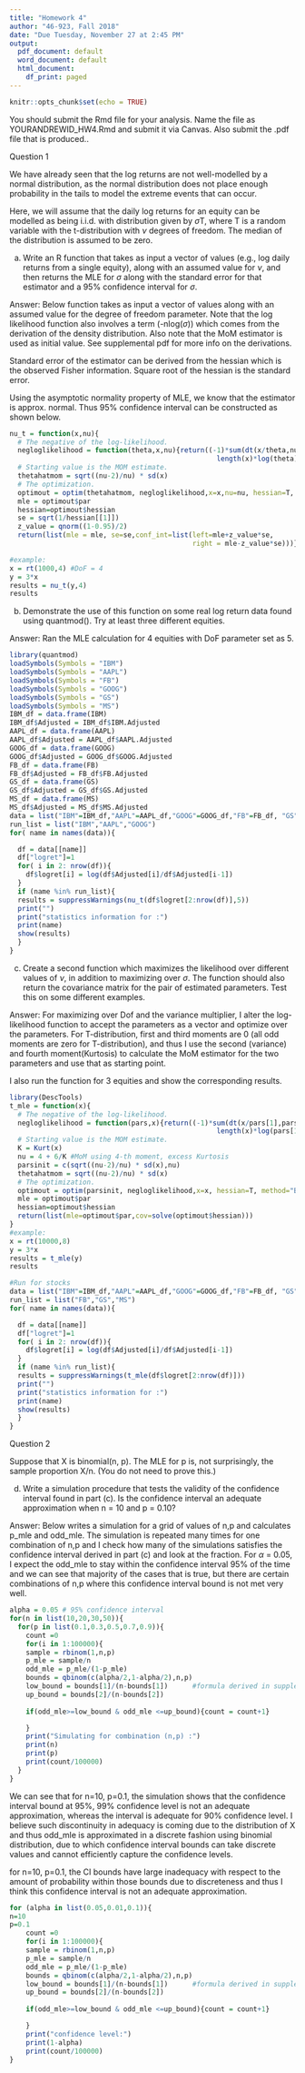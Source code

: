 ---
title: "Homework 4"
author: "46-923, Fall 2018"
date: "Due Tuesday, November 27 at 2:45 PM"
output:
  pdf_document: default
  word_document: default
  html_document:
    df_print: paged
---

\large

```{r setup, include=FALSE}
knitr::opts_chunk$set(echo = TRUE)
```

You should submit the Rmd file for your analysis. Name the file as YOURANDREWID_HW4.Rmd
and submit it via Canvas. Also submit the .pdf file that is produced..

\vspace{.2in}

Question 1

We have already seen that the log returns are not well-modelled by a normal distribution, as
the normal distribution does not place enough probability in the tails to model the extreme
events that can occur.

Here, we will assume that the daily log returns for an equity can be modelled as being i.i.d.
with distribution given by $\sigma$T, where T is a random variable with the t-distribution with $\nu$ degrees of freedom. The median of the distribution is assumed to be zero.

a. Write an R function that takes as input a vector of values (e.g., log daily returns from
a single equity), along with an assumed value for $\nu$, and then returns the MLE for $\sigma$ 
along with the standard error for that estimator and a 95% confidence interval for $\sigma$.

Answer: Below function takes as input a vector of values along with an assumed value for the degree of freedom parameter. Note that the log likelihood function also involves a term (-nlog($\sigma$)) which comes from the derivation of the density distribution. Also note that the MoM estimator is used as initial value. See supplemental pdf for more info on the derivations.

Standard error of the estimator can be derived from the hessian which is the observed Fisher information. Square root of the hessian is the standard error. 

Using the asymptotic normality property of MLE, we know that the estimator is approx. normal. Thus
95\% confidence interval can be constructed as shown below.

```{r}
nu_t = function(x,nu){
  # The negative of the log-likelihood.
  negloglikelihood = function(theta,x,nu){return((-1)*sum(dt(x/theta,nu,log=T))+
                                                   length(x)*log(theta))}
  # Starting value is the MOM estimate.
  thetahatmom = sqrt((nu-2)/nu) * sd(x)
  # The optimization.
  optimout = optim(thetahatmom, negloglikelihood,x=x,nu=nu, hessian=T, method="BFGS")
  mle = optimout$par
  hessian=optimout$hessian
  se = sqrt(1/hessian[[1]])
  z_value = qnorm((1-0.95)/2)
  return(list(mle = mle, se=se,conf_int=list(left=mle+z_value*se,
                                             right = mle-z_value*se)))}

#example:
x = rt(1000,4) #DoF = 4
y = 3*x
results = nu_t(y,4)
results
```


b. Demonstrate the use of this function on some real log return data found using quantmod().
Try at least three different equities.

Answer: Ran the MLE calculation for 4 equities with DoF parameter set as 5.

```{r}
library(quantmod)
loadSymbols(Symbols = "IBM")
loadSymbols(Symbols = "AAPL")
loadSymbols(Symbols = "FB")
loadSymbols(Symbols = "GOOG")
loadSymbols(Symbols = "GS")
loadSymbols(Symbols = "MS")
IBM_df = data.frame(IBM)
IBM_df$Adjusted = IBM_df$IBM.Adjusted
AAPL_df = data.frame(AAPL)
AAPL_df$Adjusted = AAPL_df$AAPL.Adjusted
GOOG_df = data.frame(GOOG)
GOOG_df$Adjusted = GOOG_df$GOOG.Adjusted
FB_df = data.frame(FB)
FB_df$Adjusted = FB_df$FB.Adjusted
GS_df = data.frame(GS)
GS_df$Adjusted = GS_df$GS.Adjusted
MS_df = data.frame(MS)
MS_df$Adjusted = MS_df$MS.Adjusted
data = list("IBM"=IBM_df,"AAPL"=AAPL_df,"GOOG"=GOOG_df,"FB"=FB_df, "GS"=GS_df, "MS"=MS_df)
run_list = list("IBM","AAPL","GOOG")
for( name in names(data)){

  df = data[[name]]
  df["logret"]=1
  for( i in 2: nrow(df)){
    df$logret[i] = log(df$Adjusted[i]/df$Adjusted[i-1])
  }
  if (name %in% run_list){
  results = suppressWarnings(nu_t(df$logret[2:nrow(df)],5))
  print("")
  print("statistics information for :")
  print(name)
  show(results)
  }
}

```

\newpage
c. Create a second function which maximizes the likelihood over different values of $\nu$, in
addition to maximizing over $\sigma$. The function should also return the covariance matrix
for the pair of estimated parameters. Test this on some different examples.

Answer: For maximizing over Dof and the variance multiplier, I alter the log-likelihood function to accept the parameters as a vector and optimize over the parameters. For T-distribution, first and third moments are 0 (all odd moments are zero for T-distribution), and thus I use the second (variance) and fourth moment(Kurtosis) to calculate the MoM estimator for the two parameters and use that as starting point.

I also run the function for 3 equities and show the corresponding results.

```{r}
library(DescTools)
t_mle = function(x){
  # The negative of the log-likelihood.
  negloglikelihood = function(pars,x){return((-1)*sum(dt(x/pars[1],pars[2],log=T))+
                                                   length(x)*log(pars[1]))}
  # Starting value is the MOM estimate.
  K = Kurt(x)
  nu = 4 + 6/K #MoM using 4-th moment, excess Kurtosis
  parsinit = c(sqrt((nu-2)/nu) * sd(x),nu)
  thetahatmom = sqrt((nu-2)/nu) * sd(x)
  # The optimization.
  optimout = optim(parsinit, negloglikelihood,x=x, hessian=T, method="BFGS")
  mle = optimout$par
  hessian=optimout$hessian
  return(list(mle=optimout$par,cov=solve(optimout$hessian)))
}
#example:
x = rt(10000,8)
y = 3*x
results = t_mle(y)
results

#Run for stocks
data = list("IBM"=IBM_df,"AAPL"=AAPL_df,"GOOG"=GOOG_df,"FB"=FB_df, "GS"=GS_df, "MS"=MS_df)
run_list = list("FB","GS","MS")
for( name in names(data)){

  df = data[[name]]
  df["logret"]=1
  for( i in 2: nrow(df)){
    df$logret[i] = log(df$Adjusted[i]/df$Adjusted[i-1])
  }
  if (name %in% run_list){
  results = suppressWarnings(t_mle(df$logret[2:nrow(df)]))
  print("")
  print("statistics information for :")
  print(name)
  show(results)
  }
}

```


\newpage
Question 2

Suppose that X is binomial(n, p). The MLE for p is, not surprisingly, the sample proportion
X/n. (You do not need to prove this.)

d. Write a simulation procedure that tests the validity of the confidence interval found
in part (c). Is the confidence interval an adequate approximation when n = 10 and
p = 0.10?

Answer: Below writes a simulation for a grid of values of n,p and calculates p_mle and odd_mle. The simulation is repeated many times for one combination of n,p and I check how many of the simulations satisfies the confidence interval derived in part (c) and look at the fraction. For $\alpha$ = 0.05, I expect the odd_mle to stay within the confidence interval 95% of the time and we can see that majority of the cases that is true, but there are certain combinations of n,p where this confidence interval bound is not met very well.



```{r}
alpha = 0.05 # 95% confidence interval
for(n in list(10,20,30,50)){
  for(p in list(0.1,0.3,0.5,0.7,0.9)){
    count =0
    for(i in 1:100000){
    sample = rbinom(1,n,p)
    p_mle = sample/n
    odd_mle = p_mle/(1-p_mle)
    bounds = qbinom(c(alpha/2,1-alpha/2),n,p)
    low_bound = bounds[1]/(n-bounds[1])      #formula derived in supplemental PDF
    up_bound = bounds[2]/(n-bounds[2])
    
    if(odd_mle>=low_bound & odd_mle <=up_bound){count = count+1}

    }
    print("Simulating for combination (n,p) :")
    print(n)
    print(p)
    print(count/100000)
  }
}

```
We can see that for n=10, p=0.1, the simulation shows that the confidence interval bound at 95\%, 99\% confidence level is not an adequate approximation, whereas the interval is adequate for 90\% confidence level. I believe such discontinuity in adequacy is coming due to the distribution of X and thus odd_mle is approximated in a discrete fashion using binomial distribution, due to which confidence interval bounds can take discrete values and cannot efficiently capture the confidence levels.

for n=10, p=0.1, the CI bounds have large inadequacy with respect to the amount of probability within those bounds due to discreteness and thus I think this confidence interval is not an adequate approximation.

```{r}
for (alpha in list(0.05,0.01,0.1)){
n=10
p=0.1
    count =0
    for(i in 1:100000){
    sample = rbinom(1,n,p)
    p_mle = sample/n
    odd_mle = p_mle/(1-p_mle)
    bounds = qbinom(c(alpha/2,1-alpha/2),n,p)
    low_bound = bounds[1]/(n-bounds[1])      #formula derived in supplemental PDF
    up_bound = bounds[2]/(n-bounds[2])
    
    if(odd_mle>=low_bound & odd_mle <=up_bound){count = count+1}

    }
    print("confidence level:")
    print(1-alpha)
    print(count/100000)
}
```